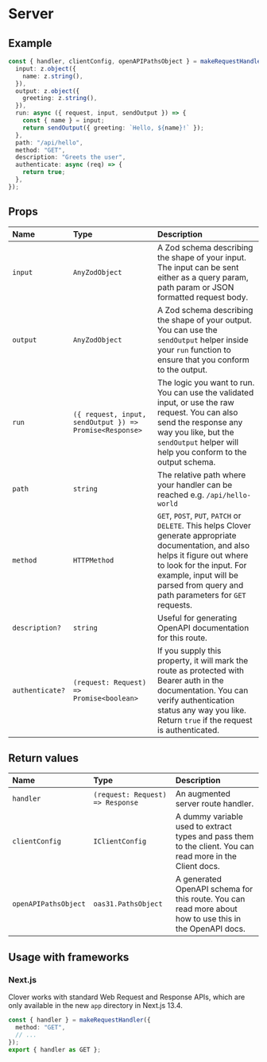 # Server

## Example

```ts
const { handler, clientConfig, openAPIPathsObject } = makeRequestHandler({
  input: z.object({
    name: z.string(),
  }),
  output: z.object({
    greeting: z.string(),
  }),
  run: async ({ request, input, sendOutput }) => {
    const { name } = input;
    return sendOutput({ greeting: `Hello, ${name}!` });
  },
  path: "/api/hello",
  method: "GET",
  description: "Greets the user",
  authenticate: async (req) => {
    return true;
  },
});
```

## Props

| Name            | Type                                                    | Description                                                                                                                                                                                                                                     |
| :-------------- | :------------------------------------------------------ | :---------------------------------------------------------------------------------------------------------------------------------------------------------------------------------------------------------------------------------------------- |
| `input`         | `AnyZodObject`                                          | A Zod schema describing the shape of your input. The input can be sent either as a query param, path param or JSON formatted request body.                                                                                                      |
| `output`        | `AnyZodObject`                                          | A Zod schema describing the shape of your output. You can use the `sendOutput` helper inside your `run` function to ensure that you conform to the output.                                                                                      |
| `run`           | `({ request, input, sendOutput }) => Promise<Response>` | The logic you want to run. You can use the validated input, or use the raw request. You can also send the response any way you like, but the `sendOutput` helper will help you conform to the output schema.                                    |
| `path`          | `string`                                                | The relative path where your handler can be reached e.g. `/api/hello-world`                                                                                                                                                                     |
| `method`        | `HTTPMethod`                                            | `GET`, `POST`, `PUT`, `PATCH` or `DELETE`. This helps Clover generate appropriate documentation, and also helps it figure out where to look for the input. For example, input will be parsed from query and path parameters for `GET` requests. |
| `description?`  | `string`                                                | Useful for generating OpenAPI documentation for this route.                                                                                                                                                                                     |
| `authenticate?` | `(request: Request) => Promise<boolean>`                | If you supply this property, it will mark the route as protected with Bearer auth in the documentation. You can verify authentication status any way you like. Return `true` if the request is authenticated.                                   |

## Return values

| Name                 | Type                             | Description                                                                                               |
| :------------------- | :------------------------------- | :-------------------------------------------------------------------------------------------------------- |
| `handler`            | `(request: Request) => Response` | An augmented server route handler.                                                                        |
| `clientConfig`       | `IClientConfig`                  | A dummy variable used to extract types and pass them to the client. You can read more in the Client docs. |
| `openAPIPathsObject` | `oas31.PathsObject`              | A generated OpenAPI schema for this route. You can read more about how to use this in the OpenAPI docs.   |

## Usage with frameworks

### Next.js

Clover works with standard Web Request and Response APIs, which are only available in the new `app` directory in Next.js 13.4.

```ts
const { handler } = makeRequestHandler({
  method: "GET",
  // ...
});
export { handler as GET };
```
